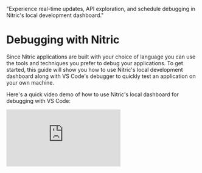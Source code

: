   "Experience real-time updates, API exploration, and schedule debugging in Nitric's local development dashboard."

# Debugging with Nitric

Since Nitric applications are built with your choice of language you can use the tools and techniques you prefer to debug your applications. To get started, this guide will show you how to use Nitric's local development dashboard along with VS Code's debugger to quickly test an application on your own machine.

Here's a quick video demo of how to use Nitric's local dashboard for debugging with VS Code:

<div>
  <div className="video-container">
    <iframe
      src="https://www.youtube-nocookie.com/embed/dzZu84xr6cY"
      title="Debugging with Nitric Local Dashboard"
      frameBorder="0"
      allow="accelerometer; autoplay; clipboard-write; encrypted-media; gyroscope; picture-in-picture; web-share"
      allowFullScreen
    />
  </div>
</div>

## VS Code Debugging with Nitric Templates

Nitric's JavaScript and TypeScript templates include `launch.json` files which enable debugging in VS Code. A new project built from one of these templates will contain a directory structure that resembles the following:

```
project-root/
├── .vscode/
│   └── launch.json
├── nitric.yaml
├── ...
```

Before running the debugger, it's necessary to install the project's dependencies. In the case of TypeScript or JavaScript, you can do this by running:

<CodeGroup>

```bash {{ title: "npm" }}
npm install
```

```bash {{ title: "yarn" }}
yarn install
```

```bash {{ title: "pnpm" }}
pnpm install
```

</CodeGroup>

Next, in VS Code go to the `Run and Debug` tab and click start debugging (the green arrow) for `Debug Nitric App`:

![Debug Button VS Code](/docs/images/guides/debugging/run-debug.png)

To learn more about debugging with VS Code, you can explore [additional resources and documentation](https://code.visualstudio.com/docs/editor/debugging).

From here you can use the Local Dashboard to send API requests or trigger other events in your application, catching errors and breakpoints in the debugger like any other application.

## Next Steps

Take a look at our other guides for some inspiration on what to build next!

- [Nitric and Supabase](./nitric-and-supabase)
- [Nitric and GraphQL](./graphql)
- [APIs with PlanetScale, Prisma and Nitric](./serverless-api-with-planetscale-and-prisma)
